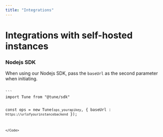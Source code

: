 ```yaml
---
title: "Integrations"
---
```



# Integrations with self-hosted instances

### Nodejs SDK

When using our Nodejs SDK, pass the `baseUrl` as the second parameter when initiating.

<Code lang="js" client:load>
```
import Tune from "@tune/sdk"

const ops = new Tune(`ops_yourapikey`, {
  baseUrl : `https://urlofyourinstancebackend`
});
```
</Code>
